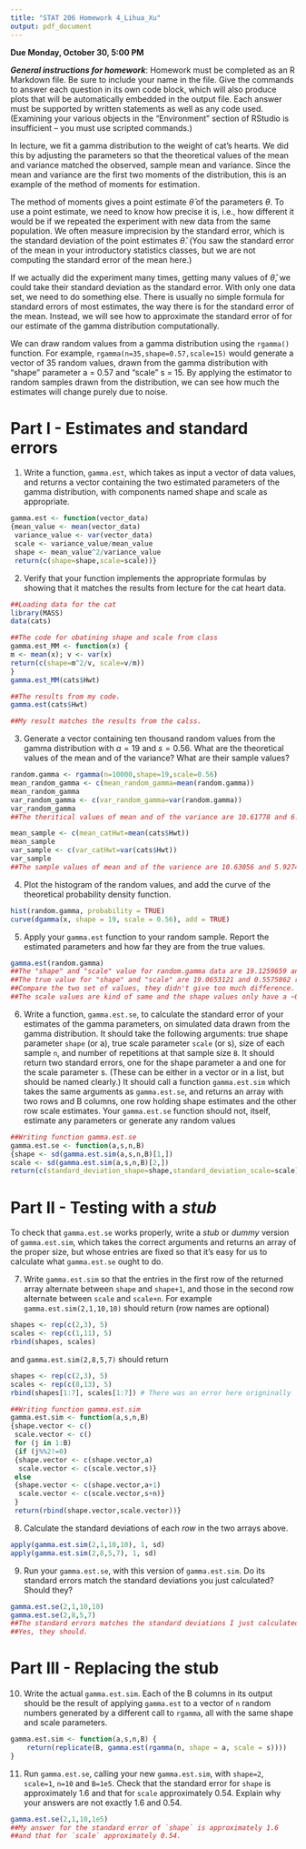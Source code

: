 ```yaml
---
title: "STAT 206 Homework 4_Lihua_Xu"
output: pdf_document
---
```


**Due Monday, October 30, 5:00 PM**

***General instructions for homework***: Homework must be completed as an R Markdown file.  Be sure to include your name in the file.  Give the commands to answer each question in its own code block, which will also produce plots that will be automatically embedded in the output file. Each answer must be supported by written statements as well as any code used.  (Examining your various objects in the "Environment" section of RStudio is insufficient -- you must use scripted commands.)

In lecture, we fit a gamma distribution to the weight of cat's hearts. We did this by adjusting the parameters so that the theoretical values of the mean and variance matched the observed, sample mean and variance. Since the mean and variance are the first two moments of the distribution, this is an example of the method of moments for estimation.

The method of moments gives a point estimate $\hat{\theta}$ of the parameters $\theta$. To use a point estimate, we need to know how precise it is, i.e., how different it would be if we repeated the experiment with new data from the same population. We often measure imprecision by the standard error, which is the standard deviation of the point estimates $\hat{\theta}$. (You saw the standard error of the mean in your introductory statistics classes, but we are not computing the standard error of the mean here.)

If we actually did the experiment many times, getting many values of $\hat{\theta}$, we could take their standard deviation as the standard error. With only one data set, we need to do something else. There is usually no simple formula for standard errors of most estimates, the way there is for the standard error of the mean. Instead, we will see how to approximate the standard error of for our estimate of the gamma distribution computationally.

We can draw random values from a gamma distribution using the `rgamma()` function.  For example, `rgamma(n=35,shape=0.57,scale=15)` would generate a vector of 35 random values, drawn from the gamma distribution with "shape" parameter a = 0.57 and "scale" s = 15. By applying the estimator to random samples drawn from the distribution, we can see how much the estimates will change purely due to noise.

Part I - Estimates and standard errors
==========

1. Write a function, `gamma.est`, which takes as input a vector of data values, and returns a vector containing the two estimated parameters of the gamma distribution, with components named shape and scale as appropriate.

```r
gamma.est <- function(vector_data)
{mean_value <- mean(vector_data)
 variance_value <- var(vector_data)
 scale <- variance_value/mean_value
 shape <- mean_value^2/variance_value
 return(c(shape=shape,scale=scale))}
```

2. Verify that your function implements the appropriate formulas by showing that it matches the results from lecture for the cat heart data.

```r
##Loading data for the cat
library(MASS)
data(cats)

##The code for obatining shape and scale from class
gamma.est_MM <- function(x) {
m <- mean(x); v <- var(x) 
return(c(shape=m^2/v, scale=v/m))
}
gamma.est_MM(cats$Hwt)

##The results from my code.
gamma.est(cats$Hwt)

##My result matches the results from the calss.
```

3. Generate a vector containing ten thousand random values from the gamma distribution with $a = 19$ and $s = 0.56$. What are the theoretical values of the mean and of the variance? What are their sample values?

```r
random.gamma <- rgamma(n=10000,shape=19,scale=0.56)
mean_random_gamma <- c(mean_random_gamma=mean(random.gamma))
mean_random_gamma
var_random_gamma <- c(var_random_gamma=var(random.gamma))
var_random_gamma
##The theritical values of mean and of the variance are 10.61778 and 6.114769 respectively.

mean_sample <- c(mean_catHwt=mean(cats$Hwt))
mean_sample
var_sample <- c(var_catHwt=var(cats$Hwt))
var_sample
##The sample values of mean and of the varience are 10.63056 and 5.927451 respectively.
```

4. Plot the histogram of the random values, and add the curve of the theoretical probability density function.

```r
hist(random.gamma, probability = TRUE)
curve(dgamma(x, shape = 19, scale = 0.56), add = TRUE)
```

5. Apply your `gamma.est` function to your random sample. Report the estimated parameters and how far they are from the true values.

```r
gamma.est(random.gamma)
##The "shape" and "scale" value for random.gamma data are 19.1259659 and 0.5573949 respectively.
##The true value for "shape" and "scale" are 19.0653121 and 0.5575862 respectively.
##Compare the two set of values, they didn't give too much difference. 
##The scale values are kind of same and the shape values only have a ~0.06 difference. 
```

6. Write a function, `gamma.est.se`, to calculate the standard error of your estimates of the gamma parameters, on simulated data drawn from the gamma distribution. It should take the following arguments: true shape parameter `shape` (or a), true scale parameter `scale` (or s), size of each sample `n`, and number of repetitions at that sample size `B`. It should return two standard errors, one for the shape parameter a and one for the scale parameter s. (These can be either in a vector or in a list, but should be named clearly.) It should call a function `gamma.est.sim` which takes the same arguments as `gamma.est.se`, and returns an array with two rows and B columns, one row holding shape estimates and the other row scale estimates. Your `gamma.est.se` function should not, itself, estimate any parameters or generate any random values

```r
##Writing function gamma.est.se
gamma.est.se <- function(a,s,n,B)
{shape <- sd(gamma.est.sim(a,s,n,B)[1,])
scale <- sd(gamma.est.sim(a,s,n,B)[2,])
return(c(standard_deviation_shape=shape,standard_deviation_scale=scale))}
```

Part II - Testing with a _stub_
==========

To check that `gamma.est.se` works properly, write a _stub_ or _dummy_ version of `gamma.est.sim`, which takes the correct arguments and returns an array of the proper size, but whose entries are fixed so that it's easy for us to calculate what `gamma.est.se` ought to do.

7. Write `gamma.est.sim` so that the entries in the first row of the returned array alternate between `shape` and `shape+1`, and those in the second row alternate between `scale` and `scale+n`. For example `gamma.est.sim(2,1,10,10)` should return (row names are optional)
```r
shapes <- rep(c(2,3), 5)
scales <- rep(c(1,11), 5)
rbind(shapes, scales)
```
and `gamma.est.sim(2,8,5,7)` should return
```r
shapes <- rep(c(2,3), 5)
scales <- rep(c(8,13), 5)
rbind(shapes[1:7], scales[1:7]) # There was an error here origninally
```

```r
##Writing function gamma.est.sim
gamma.est.sim <- function(a,s,n,B)
{shape.vector <- c()
 scale.vector <- c()
 for (j in 1:B)
 {if (j%%2!=0)
 {shape.vector <- c(shape.vector,a)
  scale.vector <- c(scale.vector,s)}
 else
 {shape.vector <- c(shape.vector,a+1)
  scale.vector <- c(scale.vector,s+n)}
 }
 return(rbind(shape.vector,scale.vector))}
```

8. Calculate the standard deviations of each _row_ in the two arrays above.

```r
apply(gamma.est.sim(2,1,10,10), 1, sd)
apply(gamma.est.sim(2,8,5,7), 1, sd)
```

9. Run your `gamma.est.se`, with this version of `gamma.est.sim`. Do its standard errors match the standard deviations you just calculated? Should they?

```r
gamma.est.se(2,1,10,10)
gamma.est.se(2,8,5,7)
##The standard errors matches the standard deviations I just calculated.
##Yes, they should.
```

Part III - Replacing the stub
==========

10. Write the actual `gamma.est.sim`. Each of the B columns in its output should be the result of applying `gamma.est` to a vector of `n` random numbers generated by a different call to `rgamma`, all with the same shape and scale parameters. 

```r
gamma.est.sim <- function(a,s,n,B) {
	return(replicate(B, gamma.est(rgamma(n, shape = a, scale = s))))
}
```

11. Run `gamma.est.se`, calling your new `gamma.est.sim`, with `shape=2`, `scale=1`, `n=10` and `B=1e5`. Check that the standard error for `shape` is approximately 1.6 and that for `scale` approximately 0.54. Explain why your answers are not exactly 1.6 and 0.54.

```r
gamma.est.se(2,1,10,1e5)
##My answer for the standard error of `shape` is approximately 1.6 
##and that for `scale` approximately 0.54.
```
